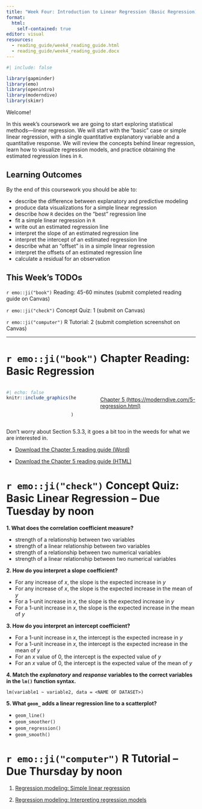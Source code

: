 ```yaml
---
title: "Week Four: Introduction to Linear Regression (Basic Regression)"
format: 
  html:
    self-contained: true
editor: visual
resources: 
  - reading_guide/week4_reading_guide.html
  - reading_guide/week4_reading_guide.docx
---
```


```r
#| include: false

library(gapminder)
library(emo)
library(openintro)
library(moderndive)
library(skimr)
```


Welcome!

In this week's coursework we are going to start exploring statistical
methods---linear regression. We will start with the "basic" case or simple
linear regression, with a single quantitative explanatory variable and a
quantitative response. We will review the concepts behind linear regression,
learn how to visualize regression models, and practice obtaining the estimated
regression lines in `R`. 


<!-- TODO: use images from here https://allisonhorst.com/linear-regression-dragons -->

## Learning Outcomes 

By the end of this coursework you should be able to:

- describe the difference between explanatory and predictive modeling 
- produce data visualizations for a simple linear regression
- describe how `R` decides on the "best" regression line
- fit a simple linear regression in `R`
- write out an estimated regression line
- interpret the slope of an estimated regression line
- interpret the intercept of an estimated regression line
- describe what an "offset" is in a simple linear regression
- interpret the offsets of an estimated regression line
- calculate a residual for an observation

## This Week's TODOs

`r emo::ji("book")` Reading: 45-60 minutes (submit completed reading guide on 
Canvas)

`r emo::ji("check")` Concept Quiz: 1 (submit on Canvas)

`r emo::ji("computer")` R Tutorial: 2 (submit completion screenshot on Canvas)

---

# `r emo::ji("book")` Chapter Reading: Basic Regression

::: columns
::: {.column width="40%"}
```r
#| echo: false
knitr::include_graphics(here::here("Syllabus & Learning Outcomes", 
                                   "course images", 
                                   "modern_dive.png")
                        )
```
:::

::: {.column width="5%"}
:::

::: {.column width="55%"}
</br>
[Chapter 5 (https://moderndive.com/5-regression.html)](https://moderndive.com/5-regression.html)
:::
:::

::: {.callout-note}
Don't worry about Section 5.3.3, it goes a bit too in the weeds for what we are
interested in. 
:::

- [Download the Chapter 5 reading guide (Word)](reading_guide/week4_reading_guide.docx)

- [Download the Chapter 5 reading guide (HTML)](reading_guide/week4_reading_guide.html)


# `r emo::ji("check")` Concept Quiz: Basic Linear Regression -- Due Tuesday by noon

**1. What does the correlation coefficient measure?**

- strength of a relationship between two variables
- strength of a linear relationship between two variables
- strength of a relationship between two numerical variables 
- strength of a linear relationship between two numerical variables

**2. How do you interpret a slope coefficient?**

- For any increase of $x$, the slope is the expected increase in $y$
- For any increase of $x$, the slope is the expected increase in the mean of
$y$
- For a 1-unit increase in $x$, the slope is the expected increase in $y$
- For a 1-unit increase in $x$, the slope is the expected increase in the mean
of $y$

**3. How do you interpret an intercept coefficient?**

- For a 1-unit increase in $x$, the intercept is the expected increase in $y$
- For a 1-unit increase in $x$, the intercept is the expected increase in the
mean of $y$
- For an $x$ value of 0, the intercept is the expected value of $y$
- For an $x$ value of 0, the intercept is the expected value of the mean of $y$ 

**4. Match the _explanatory_ and _response_ variables to the correct variables
in the `lm()` function syntax.** 

`lm(variable1 ~ variable2, data = <NAME OF DATASET>)`

**5. What `geom_` adds a linear regression line to a scatterplot?**

- `geom_line()`
- `geom_smoother()`
- `geom_regression()`
- `geom_smooth()`

# `r emo::ji("computer")` R Tutorial -- Due Thursday by noon

1. [Regression modeling: Simple linear regression](https://openintro.shinyapps.io/ims-03-model-03/)

2. [Regression modeling: Interpreting regression models](https://openintro.shinyapps.io/ims-03-model-04/)

